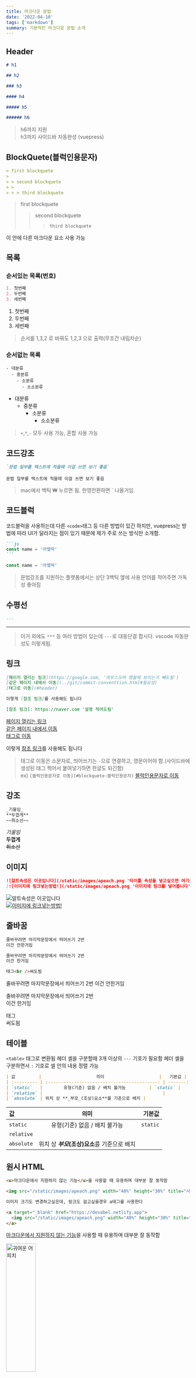 ```yaml
---
title: 마크다운 문법
date: '2022-04-10'
tags: ['markdown']
summary: 기본적인 마크다운 문법 소개
---
```


<TOCInline toc={props.toc} toHeading={2} />

## Header

```md
# h1

## h2

### h3

#### h4

##### h5

###### h6
```

> h6까지 지원  
> h3까지 사이드바 자동완성 (vuepress)

## BlockQuete(블럭인용문자)

```md
> first blockquete
>
> > second blockquete
> >
> > > third blockquete
```

> first blockquete
>
> > second blockquete
> >
> > > `third blockquete`

이 안에 다른 마크다운 요소 사용 가능

## 목록

### 순서있는 목록(번호)

```md
1. 첫번째
2. 두번째
3. 세번째
```

1. 첫번째
2. 두번째
3. 세번째

> 순서를 1,3,2 로 바꿔도 1,2,3 으로 출력(무조건 내림차순)

### 순서없는 목록

```
- 대분류
  - 중분류
    - 소분류
      - 소소분류
```

- 대분류
  - 중분류
    - 소분류
      - 소소분류

> `+`,`*`,`-` 모두 사용 가능, 혼합 사용 가능

## 코드강조

```md
`문법 일부를 텍스트에 적을때 이걸 쓰면 보기 좋음`
```

`문법 일부를 텍스트에 적을때 이걸 쓰면 보기 좋음`

> mac에서 백틱 ₩ 누르면 됨. 한영전환하면 ` 나올거임.

## 코드블럭

코드블럭을 사용하는데 다른 `<code>`태그 등 다른 방법이 있긴 하지만, vuepress는 방법에 따라 UI가 달라지는 점이 있기 때문에 제가 주로 쓰는 방식만 소개함.

````md
```js
const name = '아벨박'
```
````

```js
const name = '아벨박'
```

> 문법강조를 지원하는 플랫폼에서는 상단 3백틱 옆에 사용 언어를 적어주면 가독성 좋아짐

## 수평선

```md
---
```

---

> 이거 외에도 `***` 등 여러 방법이 있는데 `---`로 대동단결 합시다. vscode 자동완성도 이렇게됨.

## 링크

```md
[페이지 열리는 링크](https://google.com, '마우스오버 했을때 보이는거 빼도됨')  
[같은 페이지 내에서 이동](../git/commit-conventtion.html#필요성)  
[태그로 이동](#header)

이렇게 [참조 링크]를 사용해도 됩니다

[참조 링크]: https://naver.com '설명 적어도됨'
```

[페이지 열리는 링크](https://google.com, '마우스오버 했을때 보이는거 빼도됨')  
[같은 페이지 내에서 이동](../git/commit-conventtion.html#필요성)  
[태그로 이동](#header)

이렇게 [참조 링크]를 사용해도 됩니다

[참조 링크]: https://naver.com '설명 적어도됨'

> 태그로 이동은 소문자로, 띄어쓰기는 `-`으로 연결하고, 영문이어야 함.(사이드바에 생성된 태그 찍어서 붙여넣기하면 한글도 되긴함)  
> ex) `[블럭인용문자로 이동](#blockquete-블럭인용문자)` [블럭인용문자로 이동](#blockquete-블럭인용문자)

## 강조

```md
_기울임_  
**두껍게**  
~~취소선~~
```

_기울임_  
**두껍게**  
~~취소선~~

## 이미지

```md
![알트속성은 이곳입니다](/static/images/apeach.png '타이틀 속성을 넣고싶으면 여기에, 이거 빼도됨')  
[![이미지에 링크넣는방법!](/static/images/apeach.png '이미지에 링크를 넣어봅니다')](https://devabel.netlify.app)
```

![알트속성은 이곳입니다](/static/images/apeach.png '타이틀 속성을 넣고싶으면 여기에, 이거 빼도됨')  
[![이미지에 링크넣는방법!](/static/images/apeach.png '이미지에 링크를 넣어봅니다')](https://devabel.netlify.app)

## 줄바꿈

```md
줄바꾸려면 마지막문장에서 띄어쓰기 2번
이건 안한거임

줄바꾸려면 마지막문장에서 띄어쓰기 2번  
이건 한거임

태그<br />써도됨
```

줄바꾸려면 마지막문장에서 띄어쓰기 2번
이건 안한거임

줄바꾸려면 마지막문장에서 띄어쓰기 2번  
이건 한거임

태그<br />써도됨

## 테이블

`<table>` 태그로 변환됨
헤더 셀을 구분할때 3개 이상의 `---` 기호가 필요함
헤더 셀을 구분하면서 `:` 기호로 셀 안의 내용 정렬 가능

```md
| 값         |                     의미                     |   기본값 |
| :--------- | :------------------------------------------: | -------: |
| `static`   |        유형(기준) 없음 / 배치 불가능         | `static` |
| `relative` |                                              |
| `absolute` | 위치 상 **_부모_(조상)요소**를 기준으로 배치 |
```

| 값         |                     의미                     |   기본값 |
| :--------- | :------------------------------------------: | -------: |
| `static`   |        유형(기준) 없음 / 배치 불가능         | `static` |
| `relative` |                                              |
| `absolute` | 위치 상 **_부모_(조상)요소**를 기준으로 배치 |

## 원시 HTML

```md
<u>마크다운에서 지원하지 않는 기능</u>을 사용할 때 유용하며 대부분 잘 동작함

<img src="/static/images/apeach.png" width="40%" height="30%" title="사이즈 변경원한다면" alt="귀여운 어피치" />

이미지 크기도 변경하고싶은데, 링크도 걸고싶을경우 a태그를 사용한다

<a target="_blank" href="https://devabel.netlify.app">
  <img src="/static/images/apeach.png" width="40%" height="30%" title="사이즈 변경원한다면" alt="귀여운 어피치" />
</a>
```

<u>마크다운에서 지원하지 않는 기능</u>을 사용할 때 유용하며 대부분 잘 동작함

<img
  src="/static/images/apeach.png"
  width="40%"
  height="30%"
  title="사이즈 변경원한다면"
  alt="귀여운 어피치"
/>

<a target="_blank" href="https://devabel.netlify.app">
  <img
    src="/static/images/apeach.png"
    width="40%"
    height="30%"
    title="사이즈 변경원한다면"
    alt="귀여운 어피치"
  />
</a>

## 마크다운 문법형식 무시

```
Let's rename \*our-new-project\* to \*our-old-project\*.
```

Let's rename \*our-new-project\* to \*our-old-project\*.

마크다운 문법 형식이 적용되지 않으려면 \ 백틱으로 escape 처리 해주면 됨

## 각주

```
주석다는 방법.<sup id="a1">[[1]](#footnote01)</sup>

<a name="footnote01">1.</a> 주석설명 및 주석 달린 텍스트로 돌아가기...[↩](#a1)
```

주석다는 방법.<sup id="a1">[[1]](#footnote01)</sup>

<a name="footnote01">1.</a> 주석설명 및 주석 달린 텍스트로 돌아가기...[↩](#a1)
